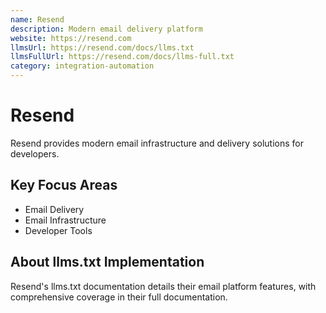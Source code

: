 ```yaml
---
name: Resend
description: Modern email delivery platform
website: https://resend.com
llmsUrl: https://resend.com/docs/llms.txt
llmsFullUrl: https://resend.com/docs/llms-full.txt
category: integration-automation
---
```


# Resend

Resend provides modern email infrastructure and delivery solutions for developers.

## Key Focus Areas

- Email Delivery
- Email Infrastructure
- Developer Tools

## About llms.txt Implementation

Resend's llms.txt documentation details their email platform features, with comprehensive coverage in their full documentation.
